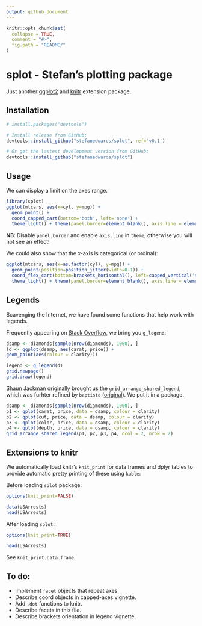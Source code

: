 ```yaml
---
output: github_document
---
```


<!-- README.md is generated from README.Rmd. Please edit that file -->

```r
knitr::opts_chunk$set(
  collapse = TRUE,
  comment = "#>",
  fig.path = "README/"
)
```

# splot - Stefan's plotting package

Just another [ggplot2](http://ggplot2.tidyverse.org) and 
[knitr](https://yihui.name/knitr/) extension package.


## Installation

```r
# install.packages("devtools")

# Install release from GitHub:
devtools::install_github("stefanedwards/splot", ref='v0.1')

# Or get the lastest development version from GitHub:
devtools::install_github("stefanedwards/splot")
```



## Usage

We can display a limit on the axes range.
```r
library(splot)
ggplot(mtcars, aes(x=cyl, y=mpg)) + 
  geom_point() + 
  coord_capped_cart(bottom='both', left='none') +
  theme_light() + theme(panel.border=element_blank(), axis.line = element_line())
```

**NB**: Disable `panel.border` and enable `axis.line` in `theme`, otherwise you will not see an effect!

We could also show that the x-axis is categorical (or ordinal):
```r
ggplot(mtcars, aes(x=as.factor(cyl), y=mpg)) + 
  geom_point(position=position_jitter(width=0.1)) + 
  coord_flex_cart(bottom=brackets_horisontal(), left=capped_vertical('none')) +
  theme_light() + theme(panel.border=element_blank(), axis.line = element_line())
```


## Legends

Scavenging the Internet, we have found some functions that help work with 
legends.

Frequently appearing on [Stack Overflow](http://stackoverflow.com), we bring 
you `g_legend`:
```r
dsamp <- diamonds[sample(nrow(diamonds), 1000), ]
(d <- ggplot(dsamp, aes(carat, price)) +
geom_point(aes(colour = clarity)))

legend <- g_legend(d)
grid.newpage()
grid.draw(legend)
```

[Shaun Jackman](http://rpubs.com/sjackman) 
[originally]([http://rpubs.com/sjackman/grid_arrange_shared_legend)
brought us the
`grid_arrange_shared_legend`, which was furhter refined by `baptiste` 
([original](https://github.com/tidyverse/ggplot2/wiki/Share-a-legend-between-two-ggplot2-graphs)).
We put it in a package.

```r
dsamp <- diamonds[sample(nrow(diamonds), 1000), ]
p1 <- qplot(carat, price, data = dsamp, colour = clarity)
p2 <- qplot(cut, price, data = dsamp, colour = clarity)
p3 <- qplot(color, price, data = dsamp, colour = clarity)
p4 <- qplot(depth, price, data = dsamp, colour = clarity)
grid_arrange_shared_legend(p1, p2, p3, p4, ncol = 2, nrow = 2)
```


## Extensions to knitr

We automatically load knitr's `knit_print` for 
data frames and dplyr tables to provide automatic pretty printing of
these using `kable`:

Before loading `splot` package:
```r
options(knit_print=FALSE)
```
```r
data(USArrests)
head(USArrests)
```

After loading `splot`:
```r
options(knit_print=TRUE)
```
```r
head(USArrests)
```

See `knit_print.data.frame`.


## To do:

* Implement `facet` objects that repeat axes
* Describe coord objects in capped-axes vignette.
* Add `.dot` functions to knitr.
* Describe facets in this file.
* Describe brackets orientation in legend vignette.

